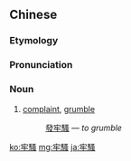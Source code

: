 {{also|牢骚}}
==Chinese==
{{zh-forms|s=牢骚}}

===Etymology===
{{rfe|lang=zh}}

===Pronunciation===
{{zh-pron
|m=láosāo
|c=lou4 sou1
|mn=lâu-sau
|cat=n
}}

===Noun===
{{zh-noun}}

# {{lb|zh|informal}} [[complaint]], [[grumble]]
#: [[發牢騷]] — ''to grumble''

[[ko:牢騷]]
[[mg:牢騷]]
[[ja:牢騷]]